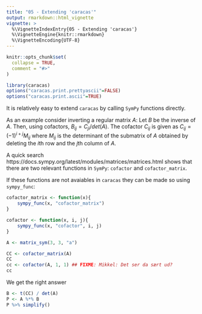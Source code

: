 ```yaml
---
title: "05 - Extending 'caracas'"
output: rmarkdown::html_vignette
vignette: >
  %\VignetteIndexEntry{05 - Extending 'caracas'}
  %\VignetteEngine{knitr::rmarkdown}
  %\VignetteEncoding{UTF-8}
---
```



```r
knitr::opts_chunk$set(
  collapse = TRUE,
  comment = "#>"
)
```

```r
library(caracas)
options("caracas.print.prettyascii"=FALSE)
options("caracas.print.ascii"=TRUE)
```

It is relatively easy to extend `caracas` by calling `SymPy` functions
directly. 

As an example consider inverting a regular matrix $A$: Let $B$ be the
inverse of $A$. Then, using cofactors, $B_{ij} =C_{ji} / det(A)$. The
cofactor $C_{ij}$ is given as $C_{ij}=(-1)^{i+j}M_{ij}$ where $M_{ij}$
is the determinant of the submatrix of $A$ obtained by deleting the
$i$th row and the $j$th column of $A$. 

A quick search
https://docs.sympy.org/latest/modules/matrices/matrices.html shows
that there are two relevant functions in `SymPy`: `cofactor` and
`cofactor_matrix`.

If these functions are not avaiables in `caracas` they can be made so using `sympy_func`:

```r
cofactor_matrix <- function(x){
    sympy_func(x, "cofactor_matrix")    
}

cofactor <- function(x, i, j){
    sympy_func(x, "cofactor", i, j)    
}
```

```r
A <- matrix_sym(3, 3, "a")
```


```r
CC <- cofactor_matrix(A)
CC
cc <- cofactor(A, 1, 1) ## FIXME: Mikkel: Det ser da sært ud?
cc
```

We get the right answer
```r
B <- t(CC) / det(A)
P <- A %*% B
P %>% simplify()
```





